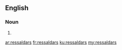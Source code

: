 ==English==

===Noun===
{{head|en|plural}}

# {{plural of|ressaldar|lang=en|nocat=1}}

[[ar:ressaldars]]
[[fr:ressaldars]]
[[ku:ressaldars]]
[[my:ressaldars]]